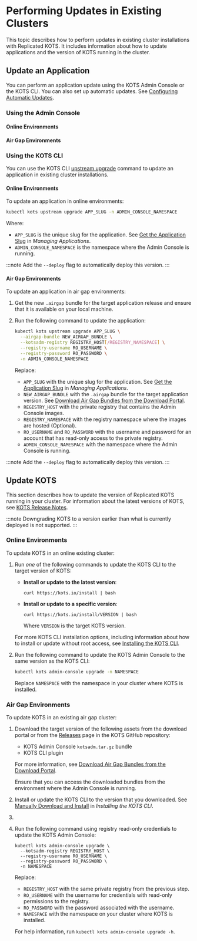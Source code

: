 
# Performing Updates in Existing Clusters

This topic describes how to perform updates in existing cluster installations with Replicated KOTS. It includes information about how to update applications and the version of KOTS running in the cluster.

## Update an Application

You can perform an application update using the KOTS Admin Console or the KOTS CLI. You can also set up automatic updates. See [Configuring Automatic Updates](/enterprise/updating-apps).

### Using the Admin Console

#### Online Environments

<AdminConsole/>

#### Air Gap Environments

<AdminConsoleAirGap/>

### Using the KOTS CLI

You can use the KOTS CLI [upstream upgrade](/reference/kots-cli-upstream-upgrade) command to update an application in existing cluster installations.

#### Online Environments

To update an application in online environments:

```bash
kubectl kots upstream upgrade APP_SLUG -n ADMIN_CONSOLE_NAMESPACE
```
Where:
* `APP_SLUG` is the unique slug for the application. See [Get the Application Slug](/vendor/vendor-portal-manage-app#slug) in _Managing Applications_.
* `ADMIN_CONSOLE_NAMESPACE` is the namespace where the Admin Console is running.

:::note
Add the `--deploy` flag to automatically deploy this version.
:::

#### Air Gap Environments

To update an application in air gap environments:

1. Get the new `.airgap` bundle for the target application release and ensure that it is available on your local machine.

1. Run the following command to update the application:

    ```bash
    kubectl kots upstream upgrade APP_SLUG \
      --airgap-bundle NEW_AIRGAP_BUNDLE \
      --kotsadm-registry REGISTRY_HOST[/REGISTRY_NAMESPACE] \
      --registry-username RO_USERNAME \
      --registry-password RO_PASSWORD \
      -n ADMIN_CONSOLE_NAMESPACE
    ```
    Replace:
    * `APP_SLUG` with the unique slug for the application. See [Get the Application Slug](/vendor/vendor-portal-manage-app#slug) in _Managing Applications_.
    * `NEW_AIRGAP_BUNDLE` with the `.airgap` bundle for the target application version. See [Download Air Gap Bundles from the Download Portal](/vendor/releases-download-airgap-bundles#download-portal).
    * `REGISTRY_HOST` with the private registry that contains the Admin Console images.
    * `REGISTRY_NAMESPACE` with the registry namespace where the images are hosted (Optional). 
    * `RO_USERNAME` and `RO_PASSWORD` with the username and password for an account that has read-only access to the private registry.
    * `ADMIN_CONSOLE_NAMESPACE` with the namespace where the Admin Console is running.

:::note
Add the `--deploy` flag to automatically deploy this version.
:::

## Update KOTS

This section describes how to update the version of Replicated KOTS running in your cluster. For information about the latest versions of KOTS, see [KOTS Release Notes](/release-notes/rn-app-manager).

:::note
Downgrading KOTS to a version earlier than what is currently deployed is not supported.
:::

### Online Environments

To update KOTS in an online existing cluster:

1. Run _one_ of the following commands to update the KOTS CLI to the target version of KOTS:

    - **Install or update to the latest version**:

      ```
      curl https://kots.io/install | bash
      ```

    - **Install or update to a specific version**:

      ```
      curl https://kots.io/install/VERSION | bash
      ```
      Where `VERSION` is the target KOTS version.

    For more KOTS CLI installation options, including information about how to install or update without root access, see [Installing the KOTS CLI](/reference/kots-cli-getting-started).

1. Run the following command to update the KOTS Admin Console to the same version as the KOTS CLI:

   ```bash
   kubectl kots admin-console upgrade -n NAMESPACE
   ```
   Replace `NAMESPACE` with the namespace in your cluster where KOTS is installed.

### Air Gap Environments

To update KOTS in an existing air gap cluster:

1. Download the target version of the following assets from the download portal or from the [Releases](https://github.com/replicatedhq/kots/releases/latest) page in the KOTS GitHub repository:
   * KOTS Admin Console `kotsadm.tar.gz` bundle
   * KOTS CLI plugin

   For more information, see [Download Air Gap Bundles from the Download Portal](/vendor/releases-download-airgap-bundles#download-portal).
   
   Ensure that you can access the downloaded bundles from the environment where the Admin Console is running.

1. Install or update the KOTS CLI to the version that you downloaded. See [Manually Download and Install](/reference/kots-cli-getting-started#manually-download-and-install) in _Installing the KOTS CLI_.

1. <PushKotsImages/>

1. Run the following command using registry read-only credentials to update the KOTS Admin Console:

    ```
    kubectl kots admin-console upgrade \
      --kotsadm-registry REGISTRY_HOST \
      --registry-username RO_USERNAME \
      --registry-password RO_PASSWORD \
      -n NAMESPACE
    ```
    Replace:
    * `REGISTRY_HOST` with the same private registry from the previous step.
    * `RO_USERNAME` with the username for credentials with read-only permissions to the registry.
    * `RO_PASSWORD` with the password associated with the username.
    * `NAMESPACE` with the namespace on your cluster where KOTS is installed.

    For help information, run `kubectl kots admin-console upgrade -h`. 